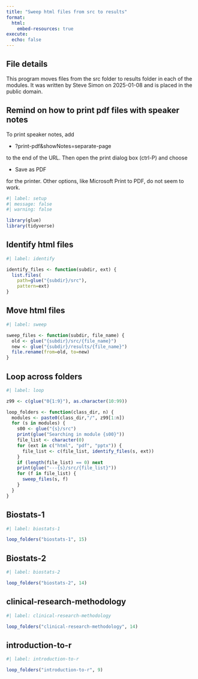 ```yaml
---
title: "Sweep html files from src to results"
format: 
  html:
    embed-resources: true
execute: 
  echo: false
---
```


## File details

This program moves files from the src folder to results folder in each of the modules. It was written by Steve Simon on 2025-01-08 and is placed in the public domain. 

## Remind on how to print pdf files with speaker notes

To print speaker notes, add

-   ?print-pdf&showNotes=separate-page 

to the end of the URL. Then open the print dialog box (ctrl-P) and choose

-   Save as PDF

for the printer. Other options, like Microsoft Print to PDF, do not seem to work.

```r
#| label: setup
#| message: false
#| warning: false

library(glue)
library(tidyverse)
```

## Identify html files

```r
#| label: identify

identify_files <- function(subdir, ext) {
  list.files(
    path=glue("{subdir}/src"),
    pattern=ext)
}
```

## Move html files

```r
#| label: sweep

sweep_files <- function(subdir, file_name) {
  old <- glue("{subdir}/src/{file_name}")
  new <- glue("{subdir}/results/{file_name}")
  file.rename(from=old, to=new)
}
```

## Loop across folders

```r
#| label: loop

z99 <- c(glue("0{1:9}"), as.character(10:99))

loop_folders <- function(class_dir, n) {
  modules <- paste0(class_dir,"/", z99[1:n])
  for (s in modules) {
  	s00 <- glue("{s}/src")
    print(glue("Searching in module {s00}"))
    file_list <- character(0)
    for (ext in c("html", "pdf", "pptx")) {
      file_list <- c(file_list, identify_files(s, ext))
    }
    if (length(file_list) == 0) next
    print(glue("---{s}/src/{file_list}"))
    for (f in file_list) {
      sweep_files(s, f)
    }
  }
}
```

## Biostats-1

```r
#| label: biostats-1

loop_folders("biostats-1", 15)
```

## Biostats-2

```r
#| label: biostats-2

loop_folders("biostats-2", 14)
```

## clinical-research-methodology

```r
#| label: clinical-research-methodology

loop_folders("clinical-research-methodology", 14)
```

## introduction-to-r

```r
#| label: introduction-to-r

loop_folders("introduction-to-r", 9)
```

